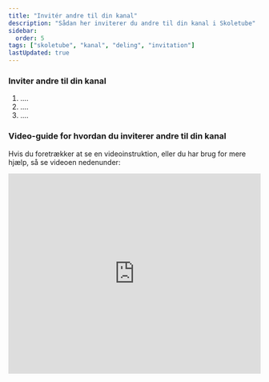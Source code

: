 ```yaml
---
title: "Invitér andre til din kanal"
description: "Sådan her inviterer du andre til din kanal i Skoletube"
sidebar:
  order: 5
tags: ["skoletube", "kanal", "deling", "invitation"]
lastUpdated: true
---
```


### Inviter andre til din kanal

1. ....
2. ....
3. ....

### Video-guide for hvordan du inviterer andre til din kanal

Hvis du foretrækker at se en videoinstruktion, eller du har brug for mere hjælp, så se videoen nedenunder:

<iframe width="100%" height="400" src="https://www.skoletube.dk/video/7775567/912d3dddb2bd7a4fd178373510de3b22" frameborder="0" allow="accelerometer; autoplay; clipboard-write; encrypted-media; gyroscope; picture-in-picture" allowfullscreen></iframe>
